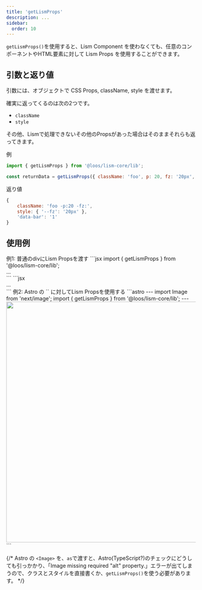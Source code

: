 ```yaml
---
title: 'getLismProps'
description: ...
sidebar:
  order: 10
---
```



`getLismProps()`を使用すると、Lism Component を使わなくても、任意のコンポーネントやHTML要素に対して Lism Props を使用することができます。



## 引数と返り値

引数には、オブジェクトで CSS Props, className, style を渡せます。

確実に返ってくるのは次の2つです。

- `className`
- `style`

その他、Lismで処理できないその他のPropsがあった場合はそのままそれらも返ってきます。

<PreviewTitle>例</PreviewTitle>
```jsx
import { getLismProps } from '@loos/lism-core/lib';

const returnData = getLismProps({ className: 'foo', p: 20, fz: '20px', 'data-bar': '1' })}; 
```

<PreviewTitle>返り値</PreviewTitle>
```js
{
	className: 'foo -p:20 -fz:',
	style: { '--fz': '20px' },
	'data-bar': '1'
}
```

## 使用例

<Preview>
	<PreviewTitle>例1: 普通のdivにLism Propsを渡す</PreviewTitle>
<PreviewCode slot='tab' label='コード'>
```jsx
import { getLismProps } from '@loos/lism-core/lib';

<div {...getLismProps({ className: 'is--flow', p: 20, fz: 'l' })}>...</div>
```
</PreviewCode>
<PreviewCode slot='tab' label='出力'>
```jsx
<div class='is--flow -p:20 -fz:l'>...</div>
```
</PreviewCode>
</Preview>



<Preview>
	<PreviewTitle>例2: Astro の `<Image>` に対してLism Propsを使用する</PreviewTitle>
<PreviewCode>
```astro
---
import Image from 'next/image';
import { getLismProps } from '@loos/lism-core/lib';
---
<Image src="/img.jpg" alt="" width='960' height='640' {...getLismProps({ p: 20, bd: true })} />
```
</PreviewCode>
</Preview>

{/* 
<Alert>
Astro の `<Image>` を、`as`で渡すと、Astro(TypeScript?)のチェックにどうしても引っかかり、「Image missing required "alt" property.」エラーが出てしまうので、クラスとスタイルを直接書くか、`getLismProps()`を使う必要があります。
</Alert> */}
